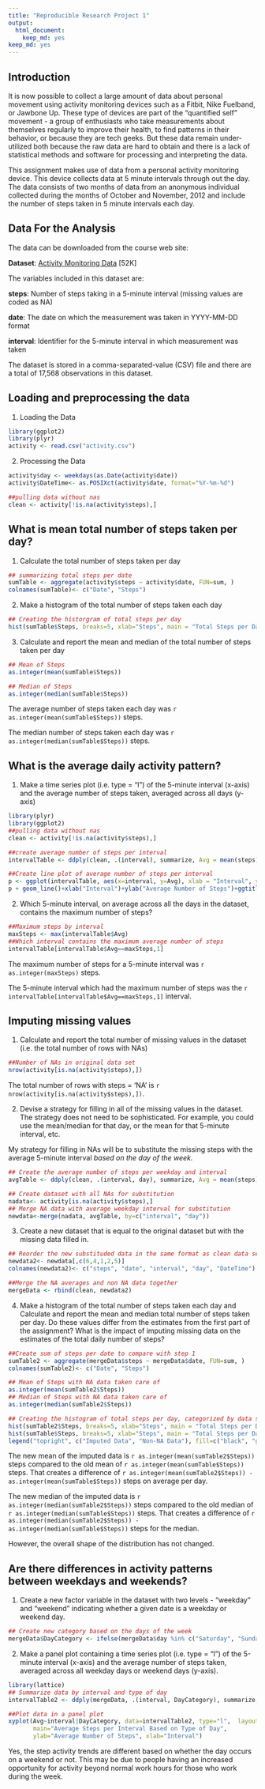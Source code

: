 ```yaml
---
title: "Reproducible Research Project 1"
output:
  html_document:
    keep_md: yes
keep_md: yes
---
```


 Introduction 
-----

It is now possible to collect a large amount of data about personal movement using activity monitoring devices such as a Fitbit, Nike Fuelband, or Jawbone Up. These type of devices are part of the "quantified self" movement - a group of enthusiasts who take measurements about themselves regularly to improve their health, to find patterns in their behavior, or because they are tech geeks. But these data remain under-utilized both because the raw data are hard to obtain and there is a lack of statistical methods and software for processing and interpreting the data.

This assignment makes use of data from a personal activity monitoring device. This device collects data at 5 minute intervals through out the day. The data consists of two months of data from an anonymous individual collected during the months of October and November, 2012 and include the number of steps taken in 5 minute intervals each day.

 Data For the Analysis
----

The data can be downloaded from the course web site:

__Dataset__: [Activity Monitoring Data](https://d396qusza40orc.cloudfront.net/repdata%2Fdata%2Factivity.zip) [52K]


The variables included in this dataset are:

__steps__: Number of steps taking in a 5-minute interval (missing values are coded as NA)

__date__: The date on which the measurement was taken in YYYY-MM-DD format

__interval__: Identifier for the 5-minute interval in which measurement was taken


The dataset is stored in a comma-separated-value (CSV) file and there are a total of 17,568 observations in this dataset.


  Loading and preprocessing the data
------------------------------------------------
1. Loading the Data
```r
library(ggplot2)
library(plyr)
activity <- read.csv("activity.csv")
```

2. Processing the Data
```r
activity$day <- weekdays(as.Date(activity$date))
activity$DateTime<- as.POSIXct(activity$date, format="%Y-%m-%d")

##pulling data without nas
clean <- activity[!is.na(activity$steps),]
```

  What is mean total number of steps taken per day?
--------------
1. Calculate the total number of steps taken per day
```r
## summarizing total steps per date
sumTable <- aggregate(activity$steps ~ activity$date, FUN=sum, )
colnames(sumTable)<- c("Date", "Steps")
```

2.  Make a histogram of the total number of steps taken each day
```r
## Creating the historgram of total steps per day
hist(sumTable$Steps, breaks=5, xlab="Steps", main = "Total Steps per Day")
```

3. Calculate and report the mean and median of the total number of steps taken per day
```r
## Mean of Steps
as.integer(mean(sumTable$Steps))

## Median of Steps
as.integer(median(sumTable$Steps))

```
The average number of steps taken each day was `r as.integer(mean(sumTable$Steps))` steps.

The median number of steps taken each day was `r as.integer(median(sumTable$Steps))` steps.

  What is the average daily activity pattern?
----------
1. Make a time series plot (i.e. type = "l") of the 5-minute interval (x-axis) and the average number of steps taken, averaged across all days (y-axis)
```r
library(plyr)
library(ggplot2)
##pulling data without nas
clean <- activity[!is.na(activity$steps),]

##create average number of steps per interval
intervalTable <- ddply(clean, .(interval), summarize, Avg = mean(steps))

##Create line plot of average number of steps per interval
p <- ggplot(intervalTable, aes(x=interval, y=Avg), xlab = "Interval", ylab="Average Number of Steps")
p + geom_line()+xlab("Interval")+ylab("Average Number of Steps")+ggtitle("Average Number of Steps per Interval")
```

2. Which 5-minute interval, on average across all the days in the dataset, contains the maximum number of steps?
```r
##Maximum steps by interval
maxSteps <- max(intervalTable$Avg)
##Which interval contains the maximum average number of steps
intervalTable[intervalTable$Avg==maxSteps,1]
```
The maximum number of steps for a 5-minute interval was `r as.integer(maxSteps)` steps.

The 5-minute interval which had the maximum number of steps was the `r intervalTable[intervalTable$Avg==maxSteps,1]` interval.

  Imputing missing values
--------
1. Calculate and report the total number of missing values in the dataset (i.e. the total number of rows with NAs)
```r
##Number of NAs in original data set
nrow(activity[is.na(activity$steps),])
```

The total number of rows with steps = 'NA' is `r nrow(activity[is.na(activity$steps),])`.

2. Devise a strategy for filling in all of the missing values in the dataset. The strategy does not need to be sophisticated. For example, you could use the mean/median for that day, or the mean for that 5-minute interval, etc.

My strategy for filling in NAs will be to substitute the missing steps with the average 5-minute interval *based on the day of the week.*

```r
## Create the average number of steps per weekday and interval
avgTable <- ddply(clean, .(interval, day), summarize, Avg = mean(steps))

## Create dataset with all NAs for substitution
nadata<- activity[is.na(activity$steps),]
## Merge NA data with average weekday interval for substitution
newdata<-merge(nadata, avgTable, by=c("interval", "day"))
```

3. Create a new dataset that is equal to the original dataset but with the missing data filled in.
```r
## Reorder the new substituded data in the same format as clean data set
newdata2<- newdata[,c(6,4,1,2,5)]
colnames(newdata2)<- c("steps", "date", "interval", "day", "DateTime")

##Merge the NA averages and non NA data together
mergeData <- rbind(clean, newdata2)
```

4. Make a histogram of the total number of steps taken each day and Calculate and report the mean and median total number of steps taken per day. Do these values differ from the estimates from the first part of the assignment? What is the impact of imputing missing data on the estimates of the total daily number of steps?

```r
##Create sum of steps per date to compare with step 1
sumTable2 <- aggregate(mergeData$steps ~ mergeData$date, FUN=sum, )
colnames(sumTable2)<- c("Date", "Steps")

## Mean of Steps with NA data taken care of
as.integer(mean(sumTable2$Steps))
## Median of Steps with NA data taken care of
as.integer(median(sumTable2$Steps))

## Creating the histogram of total steps per day, categorized by data set to show impact
hist(sumTable2$Steps, breaks=5, xlab="Steps", main = "Total Steps per Day with NAs Fixed", col="Black")
hist(sumTable$Steps, breaks=5, xlab="Steps", main = "Total Steps per Day with NAs Fixed", col="Grey", add=T)
legend("topright", c("Imputed Data", "Non-NA Data"), fill=c("black", "grey") )
```

The new mean of the imputed data is `r as.integer(mean(sumTable2$Steps))` steps compared to the old mean of `r as.integer(mean(sumTable$Steps))` steps. That creates a difference of `r as.integer(mean(sumTable2$Steps)) - as.integer(mean(sumTable$Steps))` steps on average per day. 


The new median of the imputed data is `r as.integer(median(sumTable2$Steps))` steps compared to the old median of `r as.integer(median(sumTable$Steps))` steps. That creates a difference of `r as.integer(median(sumTable2$Steps)) - as.integer(median(sumTable$Steps))` steps for the median. 

However, the overall shape of the distribution has not changed. 

  Are there differences in activity patterns between weekdays and weekends?
------
1. Create a new factor variable in the dataset with two levels - "weekday" and "weekend" indicating whether a given date is a weekday or weekend day.
```r
## Create new category based on the days of the week
mergeData$DayCategory <- ifelse(mergeData$day %in% c("Saturday", "Sunday"), "Weekend", "Weekday")
```

2. Make a panel plot containing a time series plot (i.e. type = "l") of the 5-minute interval (x-axis) and the average number of steps taken, averaged across all weekday days or weekend days (y-axis).
```r
library(lattice) 
## Summarize data by interval and type of day
intervalTable2 <- ddply(mergeData, .(interval, DayCategory), summarize, Avg = mean(steps))

##Plot data in a panel plot
xyplot(Avg~interval|DayCategory, data=intervalTable2, type="l",  layout = c(1,2),
       main="Average Steps per Interval Based on Type of Day", 
       ylab="Average Number of Steps", xlab="Interval")
```

Yes, the step activity trends are different based on whether the day occurs on a weekend or not. This may be due to people having an increased opportunity for activity beyond normal work hours for those who work during the week. 